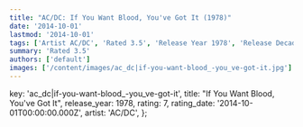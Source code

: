 ```yaml
---
title: "AC/DC: If You Want Blood, You've Got It (1978)"
date: '2014-10-01'
lastmod: '2014-10-01'
tags: ['Artist AC/DC', 'Rated 3.5', 'Release Year 1978', 'Release Decade 1970']
summary: 'Rated 3.5'
authors: ['default']
images: ['/content/images/ac_dc|if-you-want-blood_-you_ve-got-it.jpg']
---
```


  key: 'ac_dc|if-you-want-blood_-you_ve-got-it',
  title: "If You Want Blood, You've Got It",
  release_year: 1978,
  rating: 7,
  rating_date: '2014-10-01T00:00:00.000Z',
  artist: 'AC/DC',
};

<MusicRating data={data} />
